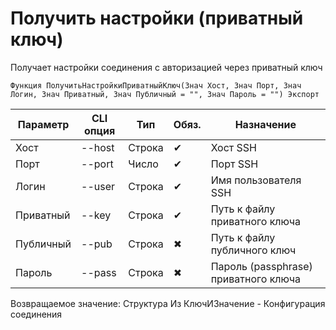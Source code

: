 ﻿---
sidebar_position: 7
description: Получить настройки (приватный ключ) и другие функции для работы с SSH в Открытом пакете интеграций - бесплатной open-source библиотеке интеграций для 1С:Предприятие 8, OneScript и CLI
keywords: [1C, 1С, 1С:Предприятие, 1С:Предприятие 8.3, API, Интеграция, Сервисы, Обмен, OneScript, CLI, SSH]
---


# Получить настройки (приватный ключ)
 Получает настройки соединения с авторизацией через приватный ключ



`Функция ПолучитьНастройкиПриватныйКлюч(Знач Хост, Знач Порт, Знач Логин, Знач Приватный, Знач Публичный = "", Знач Пароль = "") Экспорт`

  | Параметр | CLI опция | Тип | Обяз. | Назначение |
  |-|-|-|-|-|
  | Хост | --host | Строка | &#x2714; | Хост SSH |
  | Порт | --port | Число | &#x2714; | Порт SSH |
  | Логин | --user | Строка | &#x2714; | Имя пользователя SSH |
  | Приватный | --key | Строка | &#x2714; | Путь к файлу приватного ключа |
  | Публичный | --pub | Строка | &#x2716; | Путь к файлу публичного ключ |
  | Пароль | --pass | Строка | &#x2716; | Пароль (passphrase) приватного ключа |

  
  Возвращаемое значение:   Структура Из КлючИЗначение -  Конфигурация соединения

<br/>




    




